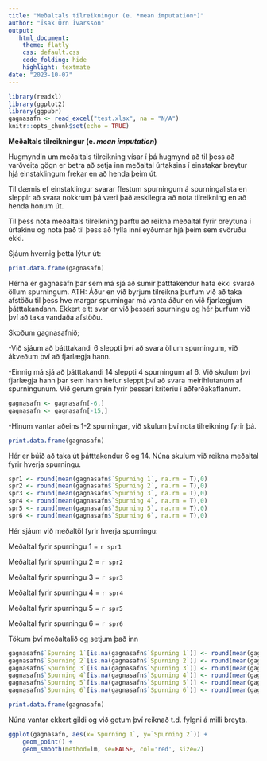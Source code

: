 ```yaml
---
title: "Meðaltals tilreikningur (e. *mean imputation*)"
author: "Ísak Örn Ívarsson"
output:
   html_document: 
    theme: flatly
    css: default.css
    code_folding: hide
    highlight: textmate
date: "2023-10-07"
---
```


```r
library(readxl)
library(ggplot2) 
library(ggpubr)
gagnasafn <- read_excel("test.xlsx", na = "N/A")
knitr::opts_chunk$set(echo = TRUE)
```

**Meðaltals tilreikningur (e. *mean imputation*)**

Hugmyndin um meðaltals tilreikning vísar í þá hugmynd að til þess að varðveita gögn er betra að setja inn meðaltal úrtaksins í einstakar breytur hjá einstaklingum frekar en að henda þeim út.

Til dæmis ef einstaklingur svarar flestum spurningum á spurningalista en sleppir að svara nokkrum þá væri það æskilegra að nota tilreikning en að henda honum út.

Til þess nota meðaltals tilreikning þarftu að reikna meðaltal fyrir breytuna í úrtakinu og nota það  til þess að fylla inní eyðurnar hjá þeim sem svöruðu ekki.

Sjáum hvernig þetta lýtur út:

```r
print.data.frame(gagnasafn)

```

Hérna er gagnasafn þar sem má sjá að sumir þátttakendur hafa ekki svarað öllum spurningum. ATH: Áður en við byrjum tilreikna þurfum við að taka afstöðu til þess hve margar spurningar má vanta áður en við fjarlægjum þátttakandann. Ekkert eitt svar er við þessari spurningu og hér þurfum við því að taka vandaða afstöðu.

Skoðum gagnasafnið;

-Við sjáum að þátttakandi 6 sleppti því að svara öllum spurningum, við ákveðum því að fjarlægja hann.

-Einnig má sjá að þátttakandi 14 sleppti 4 spurningum af 6. Við skulum því fjarlægja hann þar sem hann hefur sleppt því að svara meirihlutanum af spurningunum. Við gerum grein fyrir þessari kríteríu í aðferðakaflanum.

```r
gagnasafn <- gagnasafn[-6,]
gagnasafn <- gagnasafn[-15,]
```

-Hinum vantar aðeins 1-2 spurningar, við skulum því nota tilreikning fyrir þá.

```r
print.data.frame(gagnasafn)
```

Hér er búið að taka út þátttakendur 6 og 14. Núna skulum við reikna meðaltal fyrir hverja spurningu.

```r
spr1 <- round(mean(gagnasafn$`Spurning 1`, na.rm = T),0)
spr2 <- round(mean(gagnasafn$`Spurning 2`, na.rm = T),0)
spr3 <- round(mean(gagnasafn$`Spurning 3`, na.rm = T),0)
spr4 <- round(mean(gagnasafn$`Spurning 4`, na.rm = T),0)
spr5 <- round(mean(gagnasafn$`Spurning 5`, na.rm = T),0)
spr6 <- round(mean(gagnasafn$`Spurning 6`, na.rm = T),0)
```

Hér sjáum við meðaltöl fyrir hverja spurningu:

Meðaltal fyrir spurningu 1 = `r spr1`

Meðaltal fyrir spurningu 2 = `r spr2`

Meðaltal fyrir spurningu 3 = `r spr3`

Meðaltal fyrir spurningu 4 = `r spr4`

Meðaltal fyrir spurningu 5 = `r spr5`

Meðaltal fyrir spurningu 6 = `r spr6`

Tökum því meðaltalið og setjum það inn

```r
gagnasafn$`Spurning 1`[is.na(gagnasafn$`Spurning 1`)] <- round(mean(gagnasafn$`Spurning 1`, na.rm = TRUE),0)
gagnasafn$`Spurning 2`[is.na(gagnasafn$`Spurning 2`)] <- round(mean(gagnasafn$`Spurning 2`, na.rm = TRUE),0)
gagnasafn$`Spurning 3`[is.na(gagnasafn$`Spurning 3`)] <- round(mean(gagnasafn$`Spurning 3`, na.rm = TRUE),0)
gagnasafn$`Spurning 4`[is.na(gagnasafn$`Spurning 4`)] <- round(mean(gagnasafn$`Spurning 4`, na.rm = TRUE),0)
gagnasafn$`Spurning 5`[is.na(gagnasafn$`Spurning 5`)] <- round(mean(gagnasafn$`Spurning 5`, na.rm = TRUE),0)
gagnasafn$`Spurning 6`[is.na(gagnasafn$`Spurning 6`)] <- round(mean(gagnasafn$`Spurning 6`, na.rm = TRUE),0)
```

```r
print.data.frame(gagnasafn)
```

Núna vantar ekkert gildi og við getum því reiknað t.d. fylgni á milli breyta.

```r
ggplot(gagnasafn, aes(x=`Spurning 1`, y=`Spurning 2`)) +
    geom_point() +
    geom_smooth(method=lm, se=FALSE, col='red', size=2)
```
